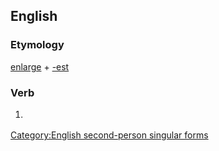 ==English==

===Etymology===
[[enlarge]] + [[-est]]

===Verb===
{{infl|en|verb form}}

# {{archaic}} {{form of|Second-person singular simple present form|enlarge}}

[[Category:English second-person singular forms]]